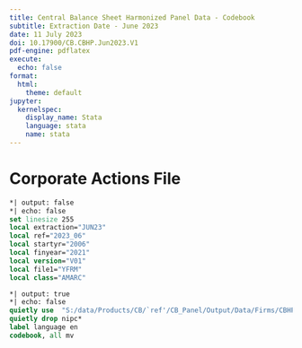 ```yaml
---
title: Central Balance Sheet Harmonized Panel Data - Codebook
subtitle: Extraction Date - June 2023
date: 11 July 2023
doi: 10.17900/CB.CBHP.Jun2023.V1
pdf-engine: pdflatex
execute:
  echo: false
format:
  html:
    theme: default
jupyter:
  kernelspec:
    display_name: Stata
    language: stata
    name: stata
---
```


# Corporate Actions File

```stata
*| output: false
*| echo: false
set linesize 255
local extraction="JUN23"
local ref="2023_06"
local startyr="2006"
local finyear="2021"
local version="V01"
local file1="YFRM"
local class="AMARC"
```

```stata
*| output: true
*| echo: false
quietly use  "S:/data/Products/CB/`ref'/CB_Panel/Output/Data/Firms/CBHP_I_`file1'_`startyr'`finyear'_`extraction'_`class'_`version'.dta", clear
quietly drop nipc*
label language en
codebook, all mv
```


